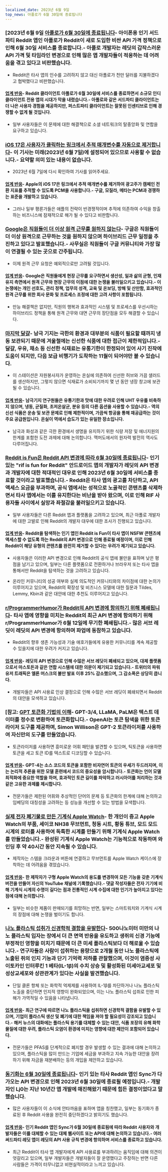```yaml
---
localized_date: 2023년 6월 9일
top_news: 아폴로가 6월 30일에 종료됩니다
---
```




<CallToAction />

<Steps>

### [2023년 6월 9일 [아폴로가 6월 30일에 종료됩니다](https://old.reddit.com/r/apolloapp/comments/144f6xm/apollo_will_close_down_on_june_30th_reddits/)- 아이폰용 인기 서드파티 Reddit 앱인 아폴로가 Reddit이 새로 도입한 비싼 API 가격 정책으로 인해 6월 30일 서비스를 종료합니다.- 아폴로 개발자는 레딧의 갑작스러운 API 가격 및 타임라인 변경으로 인해 많은 앱 개발자들이 적응하는 데 어려움을 겪고 있다고 비판했습니다.

- Reddit은 타사 앱의 인수를 고려하지 않고 대신 아폴로가 천만 달러를 지불하겠다고 협박했다고 비판했습니다.

#### [업계 반응](http://news.ycombinator.com/item?id=36245435)- Reddit 클라이언트 아폴로가 6월 30일에 서비스를 종료하면서 소규모 인디 클라이언트 전용 앱의 시대가 막을 내렸습니다.- 아폴로와 같은 서드파티 클라이언트는 더 나은 사용자 경험을 제공하지만, 퍼스트파티 클라이언트는 잘못된 인센티브로 인해 경쟁할 수 없게 될 것입니다.

- 일부 사용자들은 이 문제에 대한 해결책으로 소셜 네트워크의 탈중앙화 및 연합을 요구하고 있습니다.

### [iOS 17은 사용자가 클릭하는 링크에서 추적 매개변수를 자동으로 제거합니다](https://9to5mac.com/2023/06/08/ios-17-link-tracking-protection/)- 이 기사는 미래(2023년 6월 7일)에 설정되어 있으므로 사용할 수 없습니다.- 요약할 의미 있는 내용이 없습니다.

- 2023년 6월 7일에 다시 확인하여 기사를 읽어주세요.

#### [업계 반응](http://news.ycombinator.com/item?id=36243955)- Apple의 iOS 17은 링크에서 추적 매개변수를 제거하여 광고주가 캠페인 전환 지표를 추적할 수 있도록 PCM을 사용합니다.- 구글, 모질라, 메타는 PCM과 경쟁하는 표준을 개발하고 있습니다.

- 그러나 일부 평론가들은 애플의 전략이 반경쟁적이며 추적에 의존하여 수익을 창출하는 비즈니스에 잠재적으로 해가 될 수 있다고 비판합니다.

### [Google은 직원들이 더 이상 원격 근무를 원하지 않는다](https://www.theverge.com/2023/6/7/23753323/google-doesnt-want-employees-working-remotely-anymore)- 구글은 직원들이 더 이상 원격으로 근무하는 것을 원하지 않으며 하이브리드 근무 일정을 추진하고 있다고 발표했습니다.- 사무실은 직원들이 구글 커뮤니티와 가장 많이 연결될 수 있는 곳으로 간주됩니다.

- 이제 원격 근무 요청은 예외적으로만 고려될 것입니다.

#### [업계 반응](http://news.ycombinator.com/item?id=36235779)- Google은 직원들에게 현장 근무를 요구하면서 생산성, 일과 삶의 균형, 인재 유지 측면에서 원격 근무와 현장 근무의 이점에 대한 논쟁을 불러일으키고 있습니다.- 이 논쟁에는 개인 선호도, 관리 정책, 업무의 성격, 교육 및 온보딩, 방해 및 산만함, 효과적인 원격 근무를 위한 회사 문화 및 프로세스 조정에 대한 고려 사항이 포함됩니다.

- 만능 해결책은 없지만, 직원의 행복과 효과적인 시스템 및 프로세스를 우선시하는 하이브리드 정책을 통해 원격 근무와 대면 근무의 장단점을 모두 해결할 수 있습니다.

### [마지막 달걀](https://brr.fyi/posts/the-last-egg)- 남극 기지는 극한의 환경과 대부분의 식품이 필요할 때까지 냉동 보관되기 때문에 겨울철에는 신선한 식품에 대한 접근이 제한적입니다.- 달걀, 우유, 채소 등 신선한 식재료는 유통기한이 한정되어 있어 사기 진작에 도움이 되지만, 다음 보급 비행기가 도착하는 11월이 되어야만 볼 수 있습니다.

- 이 스테이션은 자원봉사자가 운영하는 온실에 의존하여 신선한 허브와 가끔 샐러드를 생산하지만, 그렇지 않으면 식재료가 소비되기까지 몇 년 동안 냉장 창고에 보관될 수 있습니다.

#### [업계 반응](http://news.ycombinator.com/item?id=36241768)- 남극기지 연구원들은 유통기한과 맛에 대한 우려로 인해 UHT 우유를 비축하지 않으며, 냉동, 균질화, 초저온살균, 분유 등의 다른 옵션을 사용할 수 있습니다.- 역의 신선 식품은 운송 및 보관 문제로 인해 제한적이며, 가끔씩 항공을 통해 재공급하는 것이 주요 공급원입니다. 온실이 역에서 습도가 있는 유일한 장소입니다.

- 남극과 화성과 같은 극한 환경에서 생명을 유지하기 위한 식량 저장 및 에너지원의 한계를 포함한 도전 과제에 대해 논의합니다. 맥머도에서의 원자력 발전의 역사도 다루어집니다.

### [Reddit is Fun은 Reddit API 변경에 따라 6월 30일에 종료됩니다](https://old.reddit.com/r/redditisfun/comments/144gmfq/rif_will_shut_down_on_june_30_2023_in_response_to/)- 인기 있는 "rif is fun for Reddit" 안드로이드 앱의 개발자가 레딧의 API 변경과 개발자에 대한 적대적인 대우로 인해 2023년 6월 30일에 서비스를 종료할 것이라고 발표했습니다.- Reddit은 타사 앱의 광고를 차단하고, API 액세스 요금을 부과하며, 공식 앱에서는 성적으로 노골적인 콘텐츠를 삭제하면서 타사 앱에서는 이를 유지한다는 비난을 받아 왔으며, 이로 인해 RIF 사용자들 사이에서 실망과 좌절감을 불러일으키고 있습니다.

- 일부 사용자들은 다른 Reddit 앱과 플랫폼을 고려하고 있으며, 최근 아폴로 개발자에 대한 고발로 인해 Reddit의 개발자 대우에 대한 조사가 진행되고 있습니다.

#### [업계 반응](http://news.ycombinator.com/item?id=36246398)- Reddit을 탐색하는 인기 앱인 Reddit is Fun이 타사 앱이 NSFW 콘텐츠에 액세스할 수 없도록 하는 Reddit의 API 변경으로 인해 종료될 예정이며, 이로 인해 Reddit이 해당 유형의 콘텐츠를 완전히 제거할 수 있다는 우려가 제기되고 있습니다.

- 사용자들은 이러한 API 변경으로 인해 Reddit의 공식 앱에 불만을 표하며 낮은 평점을 남기고 있으며, 일부는 다른 플랫폼으로 전환하거나 브라우저 또는 타사 앱을 통해서만 Reddit을 탐색하는 것을 고려하고 있습니다.

- 온라인 커뮤니티의 성공 여부와 실제 의도적인 커뮤니티와의 차이점에 대한 논의가 이루어지고 있으며, Reddit의 확장성 및 비즈니스 모델에 대한 질문과 Tildes, Lemmy, Kbin과 같은 대안에 대한 추천도 이루어지고 있습니다.

### [r/ProgrammerHumor가 Reddit의 API 변경에 항의하기 위해 폐쇄됩니다](https://reddit.com/r/ProgrammerHumor/comments/141qwy8/programmer_humor_will_be_shutting_down/)- 타사 앱에 영향을 미치는 Reddit의 최근 API 변경에 항의하기 위해 r/ProgrammerHumor가 6월 12일에 무기한 폐쇄됩니다.- 많은 서브 레딧이 레딧의 API 변경에 항의하며 파업에 동참하고 있습니다.

- Reddit의 향후 생존 가능성과 기술 애호가들에게 유용한 커뮤니티를 계속 제공할 수 있을지에 대한 우려가 커지고 있습니다.

#### [업계 반응](http://news.ycombinator.com/item?id=36249958)- 레딧의 API 변경으로 인해 수많은 서브 레딧이 폐쇄되고 있으며, 대체 플랫폼으로서 마스토돈과 같은 연합 시스템에 대한 의문이 제기되고 있습니다.- 트위터의 파워 유저 트래픽은 엘론 머스크의 불만 발표 이후 25% 감소했으며, 그 감소폭은 상당히 큽니다.

- 개발자들은 API 사용료 인상 결정으로 인해 수많은 서브 레딧이 폐쇄되면서 Reddit의 대안을 모색하고 있습니다.

### [참고: [GPT 토큰화 기법의 이해](https://simonwillison.net/2023/Jun/8/gpt-tokenizers/)- GPT-3/4, LLaMA, PaLM은 텍스트 데이터를 정수로 변환하여 토큰화합니다.- OpenAI는 토큰 탐색을 위한 토큰라이저 도구를 제공하며, Simon Willison은 GPT-2 토큰라이저를 사용하여 자신만의 도구를 만들었습니다.

- 토큰라이저를 사용하면 흥미로운 어휘 패턴을 발견할 수 있으며, 틱토큰을 사용하면 토큰을 세고 토큰 ID를 텍스트로 디코딩할 수 있습니다.

#### [업계 반응](http://news.ycombinator.com/item?id=36248633)- GPT-4는 소스 코드의 토큰을 포함한 비자연어 토큰의 우세가 두드러지며, 이는 논리적 추론을 위한 모델 훈련에서 코드의 중요성을 암시합니다.- 토큰화는 언어 모델 최적화에 중요한 역할을 하며, 효과적인 토큰 길이를 파악하고 러시아어를 처리하는 것과 같은 고유한 과제를 제시합니다.

- 전문가들은 제한된 어휘와 추상적인 단어의 문제 등 토큰화의 한계에 대해 논의하고 임베딩의 대칭성을 고려하는 등 성능을 개선할 수 있는 방법을 모색합니다.

### [실제 전자 폐기물로 만든 기계식 Apple Watch](https://www.instructables.com/Mechanical-Apple-Watch-From-Real-E-Waste-Apple-Wat/)- 한 개인이 중고 Apple Watch의 부품, 세이코 NH38 무브먼트, 청동 시트, 황동 튜브, 모드 모드 시계의 로터를 사용하여 독특한 시계를 만들기 위해 기계식 Apple Watch를 만들었습니다.- 완성된 기계식 Apple Watch는 기능적으로 작동하며 와인딩 후 약 40시간 동안 지속될 수 있습니다.

- 제작자는 스템을 크라운과 버튼에 연결하고 무브먼트를 Apple Watch 케이스에 장착하는 데 어려움을 겪었습니다.

#### [업계 반응](http://news.ycombinator.com/item?id=36249671)- 한 제작자가 구형 Apple Watch의 용도를 변경하여 모든 기능을 갖춘 기계식 버전을 만들어 자신의 YouTube 채널에 기록했습니다.- 댓글 작성자들은 전자 기기에 비해 기계식 시계의 수명이 길다는 점과 전통적인 시계 수집에 대한 인기가 높아지고 있다는 점에 대해 논의합니다.

- 일부는 비슷한 제품이 판매되기를 희망하는 반면, 일부는 스마트워치와 기계식 시계의 장점에 대해 논쟁을 벌이기도 합니다.

### [나노 플라스틱 섭취가 신경학적 결함을 유발한다](https://www.the-scientist.com/news-opinion/nanoplastic-ingestion-causes-neurological-deficits-71152)- 500나노미터 미만의 나노 플라스틱 입자는 장에서 더 큰 면역 반응을 유도하고 생쥐의 신경 기능에 부정적인 영향을 미치기 때문에 더 큰 미세 플라스틱보다 더 해로울 수 있습니다.- 연구자들은 사람이 섭취하는 용량으로 2개월 동안 나노 플라스틱에 노출된 쥐의 인지 기능과 단기 기억력 저하를 관찰했으며, 이것이 염증성 사이토카인 인터루킨 1 베타(IL-1β)의 수치 상승 및 활성화된 미세아교세포 및 성상교세포와 상관관계가 있다는 사실을 발견했습니다.

- 단일 클론 항체 또는 화학적 억제제를 사용하여 IL-1β를 차단하거나 나노 플라스틱 노출을 중단하면 인지적 영향이 완화되었으며, 이는 나노 플라스틱 섭취로 인한 피해가 가역적일 수 있음을 나타냅니다.

#### [업계 반응](http://news.ycombinator.com/item?id=36240325)- 최근 연구에 따르면 나노 플라스틱을 섭취하면 신경학적 결함을 유발할 수 있으며, 기업이 플라스틱 생산 및 폐기에 대한 책임을 져야 할 필요성이 강조되고 있습니다.- 해커 뉴스의 대화에는 플라스틱 용기를 대체할 수 있는 대안, 식품 포장의 유해 화학물질에 대한 우려, 플라스틱 오염이 환경에 미치는 영향에 대한 제안이 포함되어 있습니다.

- 전문가들은 PFAS를 단계적으로 폐지할 경우 발생할 수 있는 결과에 대해 논의하고 있으며, 플라스틱을 많이 만드는 기업에 세금을 부과하고 지속 가능한 대안을 장려하기 위해 자금을 재분배하는 등의 개입을 제안하고 있습니다.

### [동기화는 6월 30일에 종료됩니다](https://reddit.com/r/redditsync/comments/144jp3w/sync_will_shut_down_on_june_30_2023/)- 인기 있는 타사 Reddit 앱인 Sync가 다가오는 API 변경으로 인해 2023년 6월 30일에 종료될 예정입니다.- 개발자인 Lj0는 지난 10년간 앱 개발에 매진해왔기 때문에 힘든 결정이었다고 말했습니다.

- 많은 사용자들이 이 소식에 안타까움을 표하며 앱을 칭찬했고, 일부는 동기화가 종료된 후 Reddit 사용을 완전히 중단하겠다고 밝히기도 했습니다.

#### [업계 반응](http://news.ycombinator.com/item?id=36248234)- 인기 Reddit 앱인 Sync가 6월 30일에 종료됨에 따라 Reddit 사용자와 개발자들은 이를 대체할 수 있는 대체 웹사이트 또는 API에 대해 논의하고 있습니다.- 여러 써드파티 레딧 앱이 레딧의 API 사용 규칙 변경에 항의하며 서비스를 종료하고 있습니다.

- 최근 Reddit이 타사 앱 개발자에게 API 사용료를 부과하려는 움직임에 대해 의견이 엇갈리고 있으며, 일부 개발자들은 개발자들이 잘 운영했다고 주장하는 반면 다른 사람들은 가격이 터무니없고 비현실적이라고 느끼고 있습니다.

</Steps>
